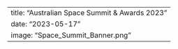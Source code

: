 ---
title: "Australian Space Summit & Awards 2023"
date: "2023-05-17"
image: "Space_Summit_Banner.png"
---
